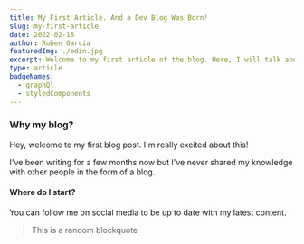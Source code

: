 ```yaml
---
title: My First Article. And a Dev Blog Was Born!
slug: my-first-article
date: 2022-02-18
author: Ruben Garcia
featuredImg: ./edin.jpg
excerpt: Welcome to my first article of the blog. Here, I will talk about my journey from a total beginner, to working as a Front-end Engineer at a London based Fintech startup.
type: article
badgeNames:
  - graphQl
  - styledComponents
---
```



### Why my blog?

Hey, welcome to my first blog post. I'm really excited about this!

I've been writing for a few months now but I've never shared my knowledge with other people in the form of a blog.

<Form/>

#### Where do I start?

You can follow me on social media to be up to date with my latest content.

> This is a random blockquote
